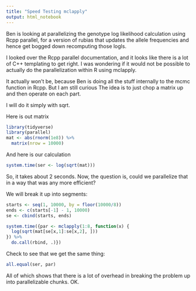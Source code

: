 ```yaml
---
title: "Speed Testing mclapply"
output: html_notebook
---
```


Ben is looking at parallelizing the genotype log likelihood calculation
using Rcpp parallel, for a version of rubias that updates the allele frequencies
and hence get bogged down recomputing those logls.  

I looked over the Rcpp parallel documentation, and it looks like there is a lot
of C++ templating to get right.  I was wondering if it would not be possible to
actually do the parallelization within R using mclapply.  

It actually won't be, because Ben is doing all the stuff internally to the mcmc 
function in Rcpp.  But I am still curious The idea is to just
chop a matrix up and then operate on each part. 

I will do it simply with sqrt.


Here is out matrix
```r
library(tidyverse)
library(parallel)
mat <- abs(rnorm(1e8)) %>%
  matrix(nrow = 10000)
```

And here is our calculation
```r
system.time(ser <- log(sqrt(mat)))
```

So, it takes about 2 seconds.  Now, the question is, could we parallelize
that in a way that was any more efficient?

We will break it up into segments:

```r
starts <- seq(1, 10000, by = floor(10000/8))
ends <- c(starts[-1] - 1, 10000) 
se <- cbind(starts, ends)

system.time({par <- mclapply(1:8, function(x) {
  log(sqrt(mat[se[x,1]:se[x,2], ]))
}) %>%
  do.call(rbind, .)})
```


Check to see that we get the same thing:
```r
all.equal(ser, par)
```

All of which shows that there is a lot of overhead in breaking the problem up
into parallelizable chunks.  OK.  
